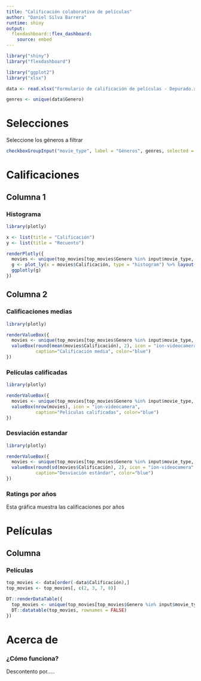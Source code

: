 ```yaml
---
title: "Calificación colaborativa de películas"
author: "Daniel Silva Barrera"
runtime: shiny
output: 
  flexdashboard::flex_dashboard:
    source: embed
---
```


```r
library("shiny")
library("flexdashboard")
```

```r
library("ggplot2")
library("xlsx")

data <- read.xlsx("Formulario de calificación de películas - Depurado.xlsx", sheetIndex = 1, encoding="UTF-8")

genres <- unique(data$Genero)
```

Selecciones {.sidebar}
===============================

Seleccione los géneros a filtrar

```r
checkboxGroupInput("movie_type", label = "Géneros", genres, selected = genres)
```

Calificaciones 
=====================================

Columna 1 {data-width=200}
------------------------------------
### Histograma

```r
library(plotly)

x <- list(title = "Calificación")
y <- list(title = "Recuento")

renderPlotly({
  movies <- unique(top_movies[top_movies$Genero %in% input$movie_type, c(1, 2, 4)])
  g <- plot_ly(x = movies$Calificación, type = "histogram") %>% layout(xaxis = x, yaxis = y)
  ggplotly(g)
})
```

Columna 2 {data-width=300}
-------------------------------------

### Calificaciones medias

```r
library(plotly)

renderValueBox({
  movies <- unique(top_movies[top_movies$Genero %in% input$movie_type, c(1, 2, 4)])
  valueBox(round(mean(movies$Calificación), 2), icon = "ion-videocamera", 
           caption="Calificación media", color="blue")
})

```

### Películas calificadas

```r
library(plotly)

renderValueBox({
  movies <- unique(top_movies[top_movies$Genero %in% input$movie_type, c(1, 2, 4)])
  valueBox(nrow(movies), icon = "ion-videocamera", 
           caption="Películas calificadas", color="blue")
})

```

### Desviación estandar

```r
library(plotly)

renderValueBox({
  movies <- unique(top_movies[top_movies$Genero %in% input$movie_type, c(1, 2, 4)])
  valueBox(round(sd(movies$Calificación), 2), icon = "ion-videocamera", 
           caption="Desviación estándar", color="blue")
})

```

### Ratings por años

Esta gráfica muestra las calificaciones por años

Películas
===================================== 

Columna {.tabset .tabset-fade}
-------------------------------------

### Películas

```r

top_movies <- data[order(-data$Calificación),]
top_movies <- top_movies[, c(2, 3, 7, 8)]

DT::renderDataTable({
  top_movies <- unique(top_movies[top_movies$Genero %in% input$movie_type, c(1, 2, 4)])
  DT::datatable(top_movies, rownames = FALSE)
})
```

Acerca de
===================================== 

### ¿Cómo funciona?

Descontento por.....
